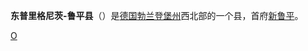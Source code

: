 {{unreferenced|time=2013-05-07T02:51:59+00:00}}
{{德国县级行政单位
| 县徽图 = Image:Wappen Landkreis Ostprignitz-Ruppin.png
| 在德国内的位置图 = Image:Lage des Landkreises Ostprignitz-Ruppin in Deutschland.png
| 所属联邦州 = 勃兰登堡州
| 所属行政区 = 
| 首府 = 新鲁平 (勃兰登堡)
| 面积 = 2526.55
| 人口 = 99,110
| 统计时间 = 2015年12月31日
| 人口密度 = 39
| 汽车牌号 = OPR, KY, NP, WK
| 下设城镇 = 6个市、17个镇
| 政府地址 = Virchowstraße 14-16<br />16816 Neuruppin
| 政府网站 = www.ostprignitz-ruppin.de
| 在州内的位置图 = Image:Brandenburg opr.png
|}}

'''东普里格尼茨-鲁平县'''（{{lang-de|Landkreis Ostprignitz-Ruppin}}）是[[德国|德国]][[勃兰登堡州|勃兰登堡州]]西北部的一个县，首府[[新鲁平_(勃兰登堡)|新鲁平]]。

{{勃兰登堡州行政区划}}

{{Authority control}}
[[Category:勃兰登堡州的县|O]]